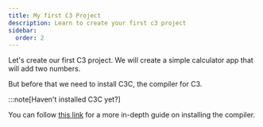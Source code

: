 ```yaml
---
title: My first C3 Project
description: Learn to create your first c3 project
sidebar:
  order: 2
---
```


Let's create our first C3 project. We will create a simple calculator app that will add two numbers.

But before that we need to install C3C, the compiler for C3. 

:::note[Haven't installed C3C yet?]

You can follow [this link]() for a more in-depth guide on installing the compiler.